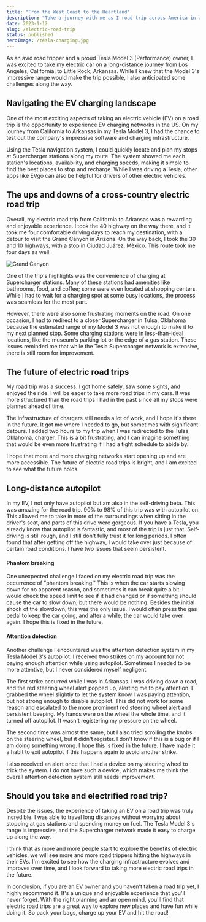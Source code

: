 ```yaml
---
title: "From the West Coast to the Heartland"
description: "Take a journey with me as I road trip across America in a Tesla Model 3 electric car. Along the way, I'll share my experiences with charging infrastructure and the practicalities of driving an EV on a long-distance trip. Find out what it's like to travel in a Tesla Model 3, and see why electric vehicles are the way of the future."
date: 2023-1-12
slug: /electric-road-trip
status: published
heroImage: /tesla-charging.jpg
---
```


As an avid road tripper and a proud Tesla Model 3 (Performance) owner, I was excited to take my electric car on a long-distance journey from Los Angeles, California, to Little Rock, Arkansas. While I knew that the Model 3's impressive range would make the trip possible, I also anticipated some challenges along the way.

## Navigating the EV charging landscape

One of the most exciting aspects of taking an electric vehicle (EV) on a road trip is the opportunity to experience EV charging networks in the US. On my journey from California to Arkansas in my Tesla Model 3, I had the chance to test out the company's impressive software and charging infrastructure.

Using the Tesla navigation system, I could quickly locate and plan my stops at Supercharger stations along my route. The system showed me each station's locations, availability, and charging speeds, making it simple to find the best places to stop and recharge. While I was driving a Tesla, other apps like EVgo can also be helpful for drivers of other electric vehicles.

## The ups and downs of a cross-country electric road trip

Overall, my electric road trip from California to Arkansas was a rewarding and enjoyable experience. I took the 40 highway on the way there, and it took me four comfortable driving days to reach my destination, with a detour to visit the Grand Canyon in Arizona. On the way back, I took the 30 and 10 highways, with a stop in Ciudad Juárez, Mèxico. This route took me four days as well.

![Grand Canyon](/grand-canyon.JPG)

One of the trip's highlights was the convenience of charging at Supercharger stations. Many of these stations had amenities like bathrooms, food, and coffee; some were even located at shopping centers. While I had to wait for a charging spot at some busy locations, the process was seamless for the most part.

However, there were also some frustrating moments on the road. On one occasion, I had to redirect to a closer Supercharger in Tulsa, Oklahoma because the estimated range of my Model 3 was not enough to make it to my next planned stop. Some charging stations were in less-than-ideal locations, like the museum's parking lot or the edge of a gas station. These issues reminded me that while the Tesla Supercharger network is extensive, there is still room for improvement.

## The future of electric road trips

My road trip was a success. I got home safely, saw some sights, and enjoyed the ride. I will be eager to take more road trips in my cars. It was more structured than the road trips I had in the past since all my stops were planned ahead of time.

The infrastructure of chargers still needs a lot of work, and I hope it's there in the future. It got me where I needed to go, but sometimes with significant detours. I added two hours to my trip when I was redirected to the Tulsa, Oklahoma, charger. This is a bit frustrating, and I can imagine something that would be even more frustrating if I had a tight schedule to abide by.

I hope that more and more charging networks start opening up and are more accessible. The future of electric road trips is bright, and I am excited to see what the future holds.

## Long-distance autopilot

In my EV, I not only have autopilot but am also in the self-driving beta. This was amazing for the road trip. 90% to 98% of this trip was with autopilot on. This allowed me to take in more of the surroundings when sitting in the driver's seat, and parts of this drive were gorgeous. If you have a Tesla, you already know that autopilot is fantastic, and most of the trip is just that. Self-driving is still rough, and I still don't fully trust it for long periods. I often found that after getting off the highway, I would take over just because of certain road conditions. I have two issues that seem persistent.

#### Phantom breaking

One unexpected challenge I faced on my electric road trip was the occurrence of "phantom breaking." This is when the car starts slowing down for no apparent reason, and sometimes it can break quite a bit. I would check the speed limit to see if it had changed or if something should cause the car to slow down, but there would be nothing. Besides the initial shock of the slowdown, this was the only issue. I would often press the gas pedal to keep the car going, and after a while, the car would take over again. I hope this is fixed in the future.

#### Attention detection

Another challenge I encountered was the attention detection system in my Tesla Model 3's autopilot. I received two strikes on my account for not paying enough attention while using autopilot. Sometimes I needed to be more attentive, but I never considered myself negligent.

The first strike occurred while I was in Arkansas. I was driving down a road, and the red steering wheel alert popped up, alerting me to pay attention. I grabbed the wheel slightly to let the system know I was paying attention, but not strong enough to disable autopilot. This did not work for some reason and escalated to the more prominent red steering wheel alert and persistent beeping. My hands were on the wheel the whole time, and it turned off autopilot. It wasn't registering my pressure on the wheel.

The second time was almost the same, but I also tried scrolling the knobs on the steering wheel, but it didn't register. I don't know if this is a bug or if I am doing something wrong. I hope this is fixed in the future. I have made it a habit to exit autopilot if this happens again to avoid another strike.

I also received an alert once that I had a device on my steering wheel to trick the system. I do not have such a device, which makes me think the overall attention detection system still needs improvement.

## Should you take and electrified road trip?

Despite the issues, the experience of taking an EV on a road trip was truly incredible. I was able to travel long distances without worrying about stopping at gas stations and spending money on fuel. The Tesla Model 3's range is impressive, and the Supercharger network made it easy to charge up along the way.

I think that as more and more people start to explore the benefits of electric vehicles, we will see more and more road trippers hitting the highways in their EVs. I'm excited to see how the charging infrastructure evolves and improves over time, and I look forward to taking more electric road trips in the future.

In conclusion, if you are an EV owner and you haven't taken a road trip yet, I highly recommend it. It's a unique and enjoyable experience that you'll never forget. With the right planning and an open mind, you'll find that electric road trips are a great way to explore new places and have fun while doing it. So pack your bags, charge up your EV and hit the road!
